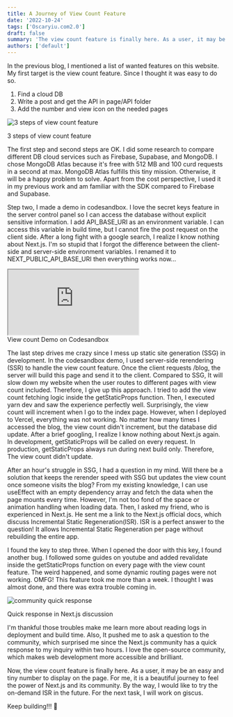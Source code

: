 ```yaml
---
title: A Journey of View Count Feature
date: '2022-10-24'
tags: ['Oscaryiu.com2.0']
draft: false
summary: 'The view count feature is finally here. As a user, it may be an easy and tiny number to display on the page. For me, it is a beautiful journey to feel the power of Next.js and its community.'
authors: ['default']
---
```


In the previous blog, I mentioned a list of wanted features on this website. My first target is the view count feature. Since I thought it was easy to do so.

1. Find a cloud DB
2. Write a post and get the API in page/API folder
3. Add the number and view icon on the needed pages

![3 steps of view count feature](/static/images/blogs/a-journey-of-view-count-feature/3-steps-of-view-count-feature.png)

<div class="text-neutral-500 w-[100%] text-center">3 steps of view count feature</div>

The first step and second steps are OK. I did some research to compare different DB cloud services such as Firebase, Supabase, and MongoDB. I chose MongoDB Atlas because it's free with 512 MB and 100 curd requests in a second at max. MongoDB Atlas fulfills this tiny mission. Otherwise, it will be a happy problem to solve. Apart from the cost perspective, I used it in my previous work and am familiar with the SDK compared to Firebase and Supabase.

Step two, I made a demo in codesandbox. I love the secret keys feature in the server control panel so I can access the database without explicit sensitive information. I add API_BASE_URI as an environment variable. I can access this variable in build time, but I cannot fire the post request on the client side. After a long fight with a google search, I realize I know nothing about Next.js. I'm so stupid that I forgot the difference between the client-side and server-side environment variables. I renamed it to NEXT_PUBLIC_API_BASE_URI then everything works now...

<iframe
  src="https://codesandbox.io/embed/next-js-view-count-with-mongodb-fh438d?autoresize=1&fontsize=14&theme=dark"
  style={{ width: '100%', height: '500px', border: '0', borderRadius: '4px', overflow: 'hidden' }}
  title="Next.js - View count with Mongodb"
  allow="accelerometer; ambient-light-sensor; camera; encrypted-media; geolocation; gyroscope; hid; microphone; midi; payment; usb; vr; xr-spatial-tracking"
  sandbox="allow-forms allow-modals allow-popups allow-presentation allow-same-origin allow-scripts"
></iframe>

<div class="text-neutral-500 w-[100%] text-center">View count Demo on Codesandbox</div>

The last step drives me crazy since I mess up static site generation (SSG) in development. In the codesandbox demo, I used server-side rerendering (SSR) to handle the view count feature. Once the client requests /blog, the server will build this page and send it to the client. Compared to SSG, It will slow down my website when the user routes to different pages with view count included. Therefore, I give up this approach. I tried to add the view count fetching logic inside the getStaticProps function. Then, I executed yarn dev and saw the experience perfectly well. Surprisingly, the view count will increment when I go to the index page. However, when I deployed to Vercel, everything was not working. No matter how many times I accessed the blog, the view count didn't increment, but the database did update. After a brief googling, I realize I know nothing about Next.js again. In development, getStaticProps will be called on every request. In production, getStaticProps always run during next build only. Therefore, The view count didn't update.

After an hour's struggle in SSG, I had a question in my mind. Will there be a solution that keeps the rerender speed with SSG but updates the view count once someone visits the blog? From my existing knowledge, I can use useEffect with an empty dependency array and fetch the data when the page mounts every time. However, I'm not too fond of the space or animation handling when loading data. Then, I asked my friend, who is experienced in Next.js. He sent me a link to the Next.js official docs, which discuss Incremental Static Regeneration(ISR). ISR is a perfect answer to the question! It allows Incremental Static Regeneration per page without rebuilding the entire app.

I found the key to step three. When I opened the door with this key, I found another bug. I followed some guides on youtube and added revalidate inside the getStaticProps function on every page with the view count feature. The weird happened, and some dynamic routing pages were not working. OMFG! This feature took me more than a week. I thought I was almost done, and there was extra trouble coming in.

![community quick response](/static/images/blogs/a-journey-of-view-count-feature/community-quick-response.png)

<div class="text-neutral-500 w-[100%] text-center">Quick response in Next.js discussion</div>

I'm thankful those troubles make me learn more about reading logs in deployment and build time. Also, It pushed me to ask a question to the community, which surprised me since the Next.js community has a quick response to my inquiry within two hours. I love the open-source community, which makes web development more accessible and brilliant.

Now, the view count feature is finally here. As a user, it may be an easy and tiny number to display on the page. For me, it is a beautiful journey to feel the power of Next.js and its community. By the way, I would like to try the on-demand ISR in the future. For the next task, I will work on giscus.

Keep building!!! 🔧
